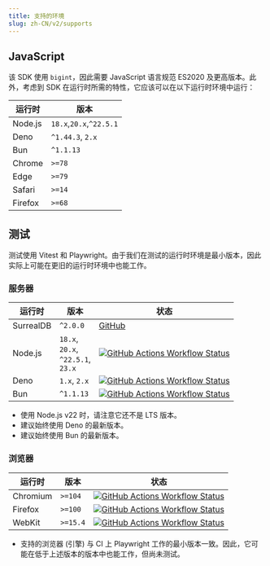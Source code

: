 ```yaml
---
title: 支持的环境
slug: zh-CN/v2/supports
---
```



## JavaScript

该 SDK 使用 `bigint`，因此需要 JavaScript 语言规范 ES2020 及更高版本。此外，考虑到 SDK 在运行时所需的特性，它应该可以在以下运行时环境中运行：

| 运行时 | 版本 |
| --- | --- |
| Node.js | `18.x`,`20.x`,`^22.5.1` |
| Deno | `^1.44.3`, `2.x` |
| Bun | `^1.1.13` |
| Chrome  | `>=78` |
| Edge    | `>=79` |
| Safari  | `>=14` |
| Firefox | `>=68` |

## 测试

测试使用 Vitest 和 Playwright。由于我们在测试的运行时环境是最小版本，因此实际上可能在更旧的运行时环境中也能工作。

### 服务器

| 运行时 | 版本 | 状态 |
| --- | --- | --- |
| SurrealDB | `^2.0.0` | [GitHub](https://github.com/surrealdb/surrealdb) |
| Node.js   | `18.x`,<br/>`20.x`,<br/>`^22.5.1`,<br/>`23.x` | [![GitHub Actions Workflow Status](https://img.shields.io/github/actions/workflow/status/tai-kun/surrealdb.js/nodejs.yml?branch=main&logo=Node.js&label=Node.js)](https://github.com/tai-kun/surrealdb.js/actions/workflows/nodejs.yml) |
| Deno      | `1.x`, `2.x` | [![GitHub Actions Workflow Status](https://img.shields.io/github/actions/workflow/status/tai-kun/surrealdb.js/deno.yml?branch=main&logo=Deno&label=Deno)](https://github.com/tai-kun/surrealdb.js/actions/workflows/deno.yml) |
| Bun       | `^1.1.13` | [![GitHub Actions Workflow Status](https://img.shields.io/github/actions/workflow/status/tai-kun/surrealdb.js/bun.yml?branch=main&logo=Bun&label=Bun)](https://github.com/tai-kun/surrealdb.js/actions/workflows/bun.yml) |

- 使用 Node.js v22 时，请注意它还不是 LTS 版本。
- 建议始终使用 Deno 的最新版本。
- 建议始终使用 Bun 的最新版本。

### 浏览器

| 运行时 | 版本 | 状态 |
| --- | --- | --- |
| Chromium  | `>=104` | [![GitHub Actions Workflow Status](https://img.shields.io/github/actions/workflow/status/tai-kun/surrealdb.js/chromium.yml?branch=main&logo=googlechrome&label=Chromium)](https://github.com/tai-kun/surrealdb.js/actions/workflows/chromium.yml) |
| Firefox | `>=100` | [![GitHub Actions Workflow Status](https://img.shields.io/github/actions/workflow/status/tai-kun/surrealdb.js/firefox.yml?branch=main&logo=Firefox&label=Firefox)](https://github.com/tai-kun/surrealdb.js/actions/workflows/firefox.yml) |
| WebKit  | `>=15.4` | [![GitHub Actions Workflow Status](https://img.shields.io/github/actions/workflow/status/tai-kun/surrealdb.js/webkit.yml?branch=main&style=flat&logo=safari&label=WebKit)](https://github.com/tai-kun/surrealdb.js/actions/workflows/webkit.yml) |

- 支持的浏览器 (引擎) 与 CI 上 Playwright 工作的最小版本一致。因此，它可能在低于上述版本的版本中也能工作，但尚未测试。
